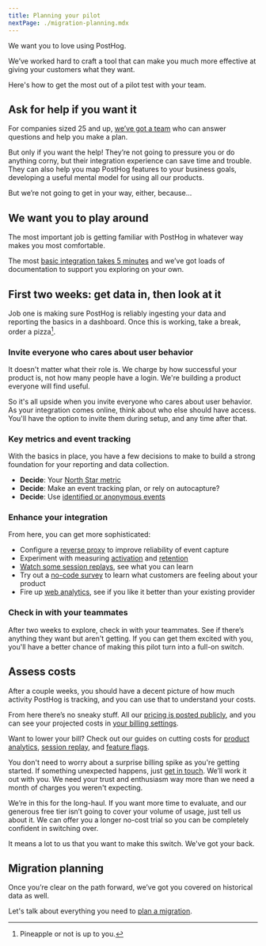 ```yaml
---
title: Planning your pilot
nextPage: ./migration-planning.mdx
---
```



We want you to love using PostHog. 

We’ve worked hard to craft a tool that can make you much more effective at giving your customers what they want.

Here's how to get the most out of a pilot test with your team.

## Ask for help if you want it

For companies sized 25 and up, [we’ve got a team](/talk-to-a-human) who can answer questions and help you make a plan.

But only if you want the help! They’re not going to pressure you or do anything corny, but their integration experience can save time and trouble. They can also help you map PostHog features to your business goals, developing a useful mental model for using all our products.

But we’re not going to get in your way, either, because...

## We want you to play around

The most important job is getting familiar with PostHog in whatever way makes you most comfortable. 

The most [basic integration takes 5 minutes](/docs/getting-started/install?tab=snippet) and we’ve got loads of documentation to support you exploring on your own.

## First two weeks: get data in, then look at it

Job one is making sure PostHog is reliably ingesting your data and reporting the basics in a dashboard. Once this is working, take a break, order a pizza[^1].

### Invite everyone who cares about user behavior

It doesn't matter what their role is. We charge by how successful your product is, not how many people have a login. We're building a product everyone will find useful.

So it's all upside when you invite everyone who cares about user behavior. As your integration comes online, think about who else should have access. You'll have the option to invite them during setup, and any time after that.

### Key metrics and event tracking

With the basics in place, you have a few decisions to make to build a strong foundation for your reporting and data collection.

- **Decide**: Your [North Star metric](/docs/new-to-posthog/getting-hogpilled)  
- **Decide**: Make an event tracking plan, or rely on autocapture?  
- **Decide**: Use [identified or anonymous events](/docs/data/anonymous-vs-identified-events)

### Enhance your integration

From here, you can get more sophisticated:

- Configure a [reverse proxy](/docs/advanced/proxy) to improve reliability of event capture  
- Experiment with measuring [activation](/docs/new-to-posthog/activation) and [retention](/docs/new-to-posthog/retention)  
- [Watch some session replays](https://app.posthog.com/project/replay/home), see what you can learn  
- Try out a [no-code survey](/docs/surveys/creating-surveys) to learn what customers are feeling about your product
- Fire up [web analytics](/docs/web-analytics/getting-started), see if you like it better than your existing provider

### Check in with your teammates

After two weeks to explore, check in with your teammates. See if there’s anything they want but aren't getting. If you can get them excited with you, you'll have a better chance of making this pilot turn into a full-on switch.

## Assess costs

After a couple weeks, you should have a decent picture of how much activity PostHog is tracking, and you can use that to understand your costs.

From here there’s no sneaky stuff. All our [pricing is posted publicly](/pricing), and you can see your projected costs in [your billing settings](https://us.posthog.com/organization/billing). 

Want to lower your bill? Check out our guides on cutting costs for [product analytics](/docs/product-analytics/cutting-costs), [session replay](/docs/session-replay/cutting-costs), and [feature flags](/docs/feature-flags/cutting-costs).

<CalloutBox icon="IconRocket" title="We guarantee your safe pilot" type="fyi">

You don't need to worry about a surprise billing spike as you're getting started. If something unexpected happens, just [get in touch](/talk-to-a-human). We’ll work it out with you. We need your trust and enthusiasm way more than we need a month of charges you weren't expecting.

We’re in this for the long-haul. If you want more time to evaluate, and our generous free tier isn’t going to cover your volume of usage, just tell us about it. We can offer you a longer no-cost trial so you can be completely confident in switching over.

It means a lot to us that you want to make this switch. We've got your back.

</CalloutBox>

## Migration planning

Once you’re clear on the path forward, we’ve got you covered on historical data as well.

Let's talk about everything you need to [plan a migration](/docs/new-to-posthog/switch-guide/migration-planning).

[^1]: Pineapple or not is up to you.